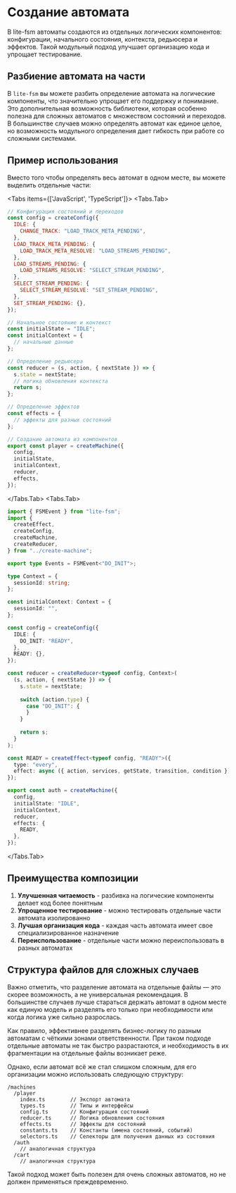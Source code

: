 # Создание автомата

В lite-fsm автоматы создаются из отдельных логических компонентов: конфигурации, начального состояния, контекста, редьюсера и эффектов. Такой модульный подход улучшает организацию кода и упрощает тестирование.

## Разбиение автомата на части

В `lite-fsm` вы можете разбить определение автомата на логические компоненты, что значительно упрощает его поддержку и понимание. Это дополнительная возможность библиотеки, которая особенно полезна для сложных автоматов с множеством состояний и переходов. В большинстве случаев можно определять автомат как единое целое, но возможность модульного определения дает гибкость при работе со сложными системами.

## Пример использования

Вместо того чтобы определять весь автомат в одном месте, вы можете выделить отдельные части:

<Tabs items={['JavaScript', 'TypeScript']}>
  <Tabs.Tab>
```js showLineNumbers copy
// Конфигурация состояний и переходов
const config = createConfig({
  IDLE: {
    CHANGE_TRACK: "LOAD_TRACK_META_PENDING",
  },
  LOAD_TRACK_META_PENDING: {
    LOAD_TRACK_META_RESOLVE: "LOAD_STREAMS_PENDING",
  },
  LOAD_STREAMS_PENDING: {
    LOAD_STREAMS_RESOLVE: "SELECT_STREAM_PENDING",
  },
  SELECT_STREAM_PENDING: {
    SELECT_STREAM_RESOLVE: "SET_STREAM_PENDING",
  },
  SET_STREAM_PENDING: {},
});

// Начальное состояние и контекст
const initialState = "IDLE";
const initialContext = {
  // начальные данные
};

// Определение редьюсера
const reducer = (s, action, { nextState }) => {
  s.state = nextState;
  // логика обновления контекста
  return s;
};

// Определение эффектов
const effects = {
  // эффекты для разных состояний
};

// Создание автомата из компонентов
export const player = createMachine({
  config,
  initialState,
  initialContext,
  reducer,
  effects,
});
```
  </Tabs.Tab>
  <Tabs.Tab>
```ts showLineNumbers copy
import { FSMEvent } from "lite-fsm";
import {
  createEffect,
  createConfig,
  createMachine,
  createReducer,
} from "../create-machine";

export type Events = FSMEvent<"DO_INIT">;

type Context = {
  sessionId: string;
};

const initialContext: Context = {
  sessionId: "",
};

const config = createConfig({
  IDLE: {
    DO_INIT: "READY",
  },
  READY: {},
});

const reducer = createReducer<typeof config, Context>(
  (s, action, { nextState }) => {
    s.state = nextState;
    
    switch (action.type) {
      case "DO_INIT": {
      }
    }
    
    return s;
  }
);

const READY = createEffect<typeof config, "READY">({
  type: "every",
  effect: async ({ action, services, getState, transition, condition }) => {},
});

export const auth = createMachine({
  config,
  initialState: "IDLE",
  initialContext,
  reducer,
  effects: {
    READY,
  },
});
```
  </Tabs.Tab>
</Tabs>

## Преимущества композиции

1. **Улучшенная читаемость** - разбивка на логические компоненты делает код более понятным
2. **Упрощенное тестирование** - можно тестировать отдельные части автомата изолированно
3. **Лучшая организация кода** - каждая часть автомата имеет свое специализированное назначение
4. **Переиспользование** - отдельные части можно переиспользовать в разных автоматах

## Структура файлов для сложных случаев

Важно отметить, что разделение автомата на отдельные файлы — это скорее возможность, а не универсальная рекомендация. В большинстве случаев лучше стараться держать автомат в одном месте как единую модель и разделять его только при необходимости или когда логика уже сильно разрослась.

Как правило, эффективнее разделять бизнес-логику по разным автоматам с чёткими зонами ответственности. При таком подходе отдельные автоматы не так быстро разрастаются, и необходимость в их фрагментации на отдельные файлы возникает реже.

Однако, если автомат всё же стал слишком сложным, для его организации можно использовать следующую структуру:

```
/machines
  /player
    index.ts        // Экспорт автомата
    types.ts        // Типы и интерфейсы
    config.ts       // Конфигурация состояний
    reducer.ts      // Логика обновления состояния
    effects.ts      // Эффекты для состояний
    constants.ts    // Константы (имена состояний, событий)
    selectors.ts    // Селекторы для получения данных из состояния
  /auth
    // аналогичная структура
  /cart
    // аналогичная структура
```

Такой подход может быть полезен для очень сложных автоматов, но не должен применяться преждевременно. 